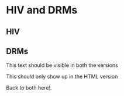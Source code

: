 # HIV and DRMs

## HIV

## DRMs

This text should be visible in both the versions   

:::{.latexonly style="display: none;"}
This should only show up in latex. 
:::

:::{.htmlonly data-latex=""}
This should only show up in the HTML version
:::

Back to both here!. 